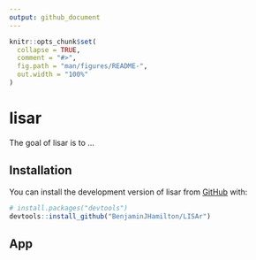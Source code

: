 ```yaml
---
output: github_document
---
```


<!-- README.md is generated from README.Rmd. Please edit that file -->

```r
knitr::opts_chunk$set(
  collapse = TRUE,
  comment = "#>",
  fig.path = "man/figures/README-",
  out.width = "100%"
)
```

# lisar

<!-- badges: start -->

<!-- badges: end -->

The goal of lisar is to ...

## Installation

You can install the development version of lisar from [GitHub](https://github.com/) with:

``` r
# install.packages("devtools")
devtools::install_github("BenjaminJHamilton/LISAr")
```

## App




